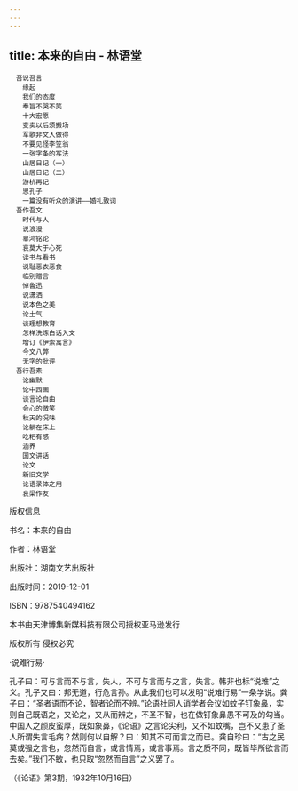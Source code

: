 ```yaml
---
---
---
```

title: 本来的自由 - 林语堂
---


```
　吾说吾言
　　缘起
　　我们的态度
　　奉旨不哭不笑
　　十大宏愿
　　变卖以后须搬场
　　军歌非文人做得
　　不要见怪李笠翁
　　一张字条的写法
　　山居日记（一）
　　山居日记（二）
　　游杭再记
　　思孔子
　　一篇没有听众的演讲——婚礼致词
　吾作吾文
　　时代与人
　　说浪漫
　　辜鸿铭论
　　哀莫大于心死
　　读书与看书
　　说耻恶衣恶食
　　临别赠言
　　悼鲁迅
　　说潇洒
　　说本色之美
　　论土气
　　谈理想教育
　　怎样洗炼白话入文
　　增订《伊索寓言》
　　今文八弊
　　无字的批评
　吾行吾素
　　论幽默
　　论中西画
　　谈言论自由
　　会心的微笑
　　秋天的况味
　　论躺在床上
　　吃粑有感
　　涵养
　　国文讲话
　　论文
　　新旧文学
　　论语录体之用
　　哀梁作友
```


版权信息


书名：本来的自由

作者：林语堂

出版社：湖南文艺出版社

出版时间：2019-12-01

ISBN：9787540494162

本书由天津博集新媒科技有限公司授权亚马逊发行

版权所有 侵权必究







·说难行易·


孔子曰：可与言而不与言，失人，不可与言而与之言，失言。韩非也标“说难”之义。孔子又曰：邦无道，行危言孙。从此我们也可以发明“说难行易”一条学说。龚子曰：“圣者语而不论，智者论而不辨。”论语社同人诮学者会议如蚊子钉象鼻，实则自己既语之，又论之，又从而辨之，不圣不智，也在做钉象鼻愚不可及的勾当。中国人之颜皮蛮厚，既如象鼻，《论语》之言论尖利，又不如蚊嘴，岂不又患了圣人所谓失言毛病？然则何以自解？曰：知其不可而言之而已。龚自珍曰：“古之民莫或强之言也，忽然而自言，或言情焉，或言事焉。言之质不同，既皆毕所欲言而去矣。”我们不敏，也只取“忽然而自言”之义罢了。

（《论语》第3期，1932年10月16日）